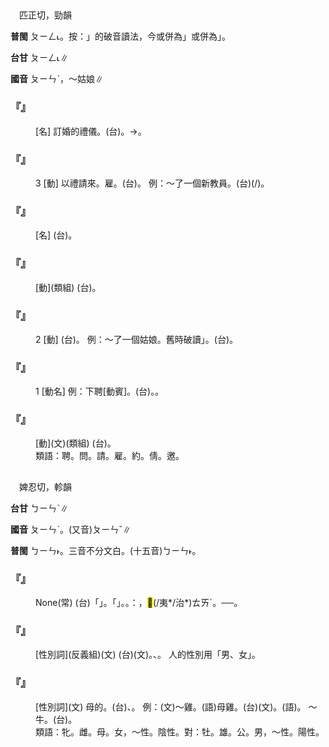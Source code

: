 
=={{ruby|聘|ㄆㄧㄣˋ}}==

　匹正切，勁韻

'''普閩''' <rt>ㄆㄧㄥ˪</rt>。按：{{ruby|「|ㄆㄧㄣˋ}}{{ruby|、|ㄆㄧㄥˋ}}」的破音讀法，今或併為{{ruby|「|ㄆㄧㄣˋ}}」或併為{{ruby|「|ㄆㄧㄥˋ}}」。

'''台甘''' <rt>ㄆㄧㄥ˪</rt>∥

'''國音''' <rt>ㄆㄧㄣˋ</rt>{{ruby|。|ㄆㄧㄥˋ}}，～姑娘∥

    

==='''『{{ruby|聘|ㄆㄧㄣˋ}}{{ruby|禮|ㄌㄧˇ}}』'''===
: [名] 訂婚的禮儀。(台){{ruby|訂|ㄉㄧㄥ˪}}{{ruby|婚|ㄏㄨㄣ}}{{ruby|丌|ㆤ}}{{ruby|禮|ㄌㆤˋ}}{{ruby|儀|ㆣㄧˊ}}。{{ruby|聘|ㄆㄧㄥ˪}}{{ruby|定|ㄉㄧㆩ˫}}→{{ruby|聘|ㄆㄧㄥ˪}}{{ruby|金|ㄍㄧㆬ}}。
    

==='''『{{ruby|聘|ㄆㄧㄣˋ}}』'''===
:3  [動] 以禮請來。雇。(台){{ruby|聘|ㄆㄧㄥ˪}}{{ruby|請|ㄑㄧㆩˋ}}。 例：～了一個新教員。(台){{ruby|聘|ㄆㄧㄥ˪}}{{ruby|請|ㄑㄧㆩˋ}}(/{{ruby|倩|ㄑㄧㆩ˪}}){{ruby|一|ㄐㄧㆵ ͘}}{{ruby|個|ㆤˊ}}{{ruby|新|ㄒㄧㄣ}}{{ruby|丌|ㆤ}}{{ruby|教|ㄍㄠ˪}}{{ruby|員|ㄨㄢˊ}}。
    

==='''『{{ruby|聘|ㄆㄧㄣˋ}}{{ruby|書|ㄕㄨ}}』'''===
: [名] (台){{ruby|聘|ㄆㄧㄥ˪}}{{ruby|書|ㄙㄨ}}。
    

==='''『{{ruby|聘|ㄆㄧㄣˋ}}{{ruby|請|ㄑㄧㄥˇ}}』'''===
: [動](類組) (台){{ruby|聘|ㄆㄧㄥ˪}}{{ruby|請|ㄑㄧㆩˋ}}。
    

==='''『{{ruby|聘|ㄆㄧㄣˋ}}』'''===
:2  [動] (台){{ruby|嫁|ㄍㆤ˪}}{{ruby|出|ㄘㄨㆵ}}{{ruby|去|·ㄎㄧ˪}}。 例：～了一個姑娘。舊時破讀{{ruby|「|ㄆㄧㄥˋ}}」。(台){{ruby|嫁|ㄍㆤ˪}}{{ruby|一|ㄐㄧㆵ ͘}}{{ruby|個|ㆤˊ}}{{ruby|查|ㄗㄚ}}{{ruby|某|ㆠㆦˋ}}{{ruby|囝|ㄍㄧㆩˋ}}{{ruby|/|ㄍㆩˋ}}。
    

==='''『{{ruby|聘|ㄆㄧㄣˋ}}』'''===
:1  [動名] 例：下聘[動賓]。(台){{ruby|送|ㄙㄤ˪}}{{ruby|定|ㄉㄧㆩ˪}}。{{ruby|約|ㄧㆦㆶ}}{{ruby|訂|ㄉㄧㄥ˪}}{{ruby|婚|ㄏㄨㄣ}}{{ruby|姻|ㄧㄣ}}。
    

==='''『{{ruby|聘|ㄆㄧㄣˋ}}{{ruby|問|ㄨㄣˋ}}』'''===
: [動](文)(類組) (台){{ruby|國|ㄍㆦㆶ}}{{ruby|際|ㄗㆤ˪}}{{ruby|間|ㄍㄢ}}{{ruby|互|ㄏㆦ˫}}{{ruby|相|ㄒㄧㆲ}}{{ruby|派|ㄆㄞ˪}}{{ruby|官|ㄍㄨㆩ}}{{ruby|員|ㄨㄢˊ}}{{ruby|訪|ㄏㆲˋ}}{{ruby|問|ㄇㆭ˫}}{{ruby|/|ㆠㄨㄣ˫}}。
:類語：聘。問。請。雇。約。倩。邀。
:
    

=={{ruby|牝|ㄆㄧㄣˋ}}==

　婢忍切，軫韻

'''台甘''' <rt>ㄅㄧㄣˋ</rt>{{ruby|。|ㄅㄧㄣ˫}}∥

'''國音''' <rt>ㄆㄧㄣˋ</rt>。(又音)<rt>ㄆㄧㄣˇ</rt>∥

'''普閩''' <rt>ㄅㄧㄣ˫</rt>{{ruby|。|ㄆㄧㄣ˫}}{{ruby|。|ㄆㄧㄣ˪}}。三音不分文白。(十五音)<rt>ㄅㄧㄣ˫</rt>。

    

==='''『{{ruby|牝|ㄆㄧㄣˋ}}{{ruby|雞|ㄐㄧ}}{{ruby|司|ㄙ}}{{ruby|晨|ㄔㄣˊ}}』'''===
: None(常) (台)「{{ruby|司|ㄒㄧ}}{{ruby|/|ㄙㄨ}}{{ruby|晨|ㄒㄧㄣˊ}}」{{ruby|是|ㄒㄧ˫}}{{ruby|雞|ㄍㆤ}}{{ruby|/|ㄍㄨㆤ}}{{ruby|公|ㄍㄤ}}{{ruby|丌|ㆤ}}{{ruby|職|ㄐㄧㆵ}}{{ruby|務|ㆠㄨ˫}}。{{ruby|雞|ㄍㆤ}}{{ruby|/|ㄍㄨㆤ}}{{ruby|母|ㆠㄜˋ}}{{ruby|/|ㆠㄨˋ}}{{ruby|啼|ㄊㄧˊ}}{{ruby|曉|ㄏㄧㄠˋ}}{{ruby|司|ㄒㄧ}}{{ruby|晨|ㄒㄧㄣˊ}}{{ruby|是|ㄒㄧ˫}}{{ruby|比|ㄅㄧˋ}}{{ruby|喻|ㆡㄨ˫}}{{ruby|/|ㄌㄨ˫}}「{{ruby|反|ㄏㄨㄢˋ}}{{ruby|常|ㄒㄧㆲˊ}}」。{{ruby|管|ㄍㄨㄢˋ}}{{ruby|伊|ㄧ}}{{ruby|不|ㄅㄨㆵ}}{{ruby|該|ㄍㄞ}}{{ruby|管|ㄍㄨㄢˋ}}{{ruby|丌|ㆤ}}。{{ruby|台|ㄉㄞˊ}}{{ruby|諺|ㆣㄢ˫}}{{ruby|講|ㄍㆲˋ}}：{{ruby|雞|ㄍㄨㆤ}}{{ruby|/|ㄍㆤ}}{{ruby|母|ㆠㄨˋ}}{{ruby|/|ㆠㄜˋ}}{{ruby|啼|ㄊㄧˊ}}，{{ruby|掠|ㄌㄧㄚㆷ ͘}}{{ruby|來|ㄌㄞˊ}}<mark>&#xffa46;</mark>(/夷*/治*)<rt>ㄊㄞˊ</rt>。──{{ruby|因|ㄧㄣ}}{{ruby|為|ㄨㄧ˫}}{{ruby|不|ㄅㄨㆵ}}{{ruby|祥|ㄒㄧㆲˊ}}。
    

==='''『{{ruby|牝|ㄆㄧㄣˋ}}{{ruby|牡|ㄇㄨˇ}}』'''===
: [性別詞](反義組)(文) (台)(文){{ruby|牝|ㄅㄧㄣˋ}}{{ruby|牡|ㆠㆦˋ}}。{{ruby|公|ㄍㄤ}}、{{ruby|母|ㆠㄨˋ}}{{ruby|/|ㆠㄜˋ}}。 人的性別用「男、女」。
    

==='''『{{ruby|牝|ㄆㄧㄣˋ}}』'''===
: [性別詞](文) 母的。(台){{ruby|雌|ㄘㄨˊ}}、{{ruby|母|ㆠㄜˋ}}{{ruby|性|ㄒㄧㄥ˪}}{{ruby|丌|ㆤ}}{{ruby|禽|ㄎㄧㆬˊ}}{{ruby|獸|ㄒㄧㄨ˪}}。 例：(文)～雞。(語)母雞。(台)(文){{ruby|牝|ㄅㄧㄣˋ}}{{ruby|雞|ㄍㄨㆤ}}{{ruby|/|ㄍㆤ}}。(語){{ruby|雞|ㄍㆤ}}{{ruby|/|ㄍㄨㆤ}}{{ruby|母|ㆠㄨˋ}}。 ～牛。(台){{ruby|牛|ㆣㄨˊ}}{{ruby|母|ㆠㄨˋ}}{{ruby|/|ㆠㄜˋ}}。
:類語：牝。雌。母。女，～性。陰性。對：牡。雄。公。男，～性。陽性。
:
    

